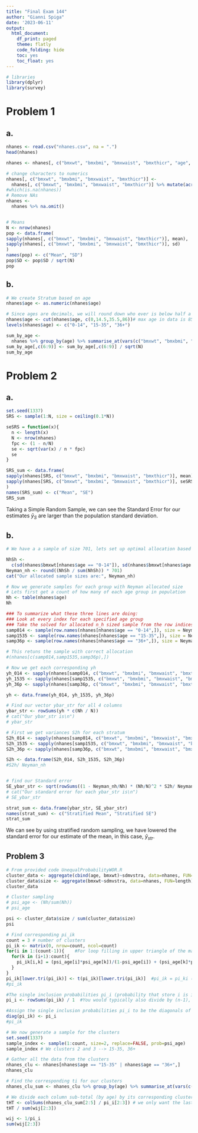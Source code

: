 ```yaml
---
title: "Final Exam 144"
author: "Gianni Spiga"
date: '2023-06-11'
output:
  html_document:
    df_print: paged
    theme: flatly
    code_folding: hide
    toc: yes
    toc_float: yes
---
```


```r
# libraries
library(dplyr)
library(survey)
```

# Problem 1

## a.

```r
nhanes <- read.csv("nhanes.csv", na = ".")
head(nhanes)

nhanes <- nhanes[, c("bmxwt", "bmxbmi", "bmxwaist", "bmxthicr", "age", "sdmvstra")]

# change characters to numerics
nhanes[, c("bmxwt", "bmxbmi", "bmxwaist", "bmxthicr")] <-
  nhanes[, c("bmxwt", "bmxbmi", "bmxwaist", "bmxthicr")] %>% mutate(across(where(is.character), as.numeric))
#which(is.na(nhanes))
# Remove NAs
nhanes <-
  nhanes %>% na.omit()


# Means
N <- nrow(nhanes)
pop <- data.frame(
sapply(nhanes[, c("bmxwt", "bmxbmi", "bmxwaist", "bmxthicr")], mean),
sapply(nhanes[, c("bmxwt", "bmxbmi", "bmxwaist", "bmxthicr")], sd)
)
names(pop) <- c("Mean", "SD")
pop$SD <- pop$SD / sqrt(N)
pop
```

## b.

```r
# We create Stratum based on age
nhanes$age <- as.numeric(nhanes$age)

# Since ages are decimals, we will round down who ever is below half a year in their current age
nhanes$age <- cut(nhanes$age, c(0,14.5,35.5,86))# max age in data is 85.08333
levels(nhanes$age) <- c("0-14", "15-35", "36+")
```

```r
sum_by_age <-
  nhanes %>% group_by(age) %>% summarise_at(vars(c("bmxwt", "bmxbmi", "bmxwaist", "bmxthicr")), list(mean = mean, sd = sd))
sum_by_age[,c(6:9)] <- sum_by_age[,c(6:9)] / sqrt(N)
sum_by_age
```

# Problem 2

## a.

```r
set.seed(1337)
SRS <- sample(1:N, size = ceiling(0.1*N))

seSRS = function(x){
  n <- length(x)
  N <- nrow(nhanes)
  fpc <- (1 - n/N)
  se <- sqrt(var(x) / n * fpc)
  se
}

SRS_sum <- data.frame(
sapply(nhanes[SRS, c("bmxwt", "bmxbmi", "bmxwaist", "bmxthicr")], mean),
sapply(nhanes[SRS, c("bmxwt", "bmxbmi", "bmxwaist", "bmxthicr")], seSRS)
)
names(SRS_sum) <- c("Mean", "SE")
SRS_sum
```

Taking a Simple Random Sample, we can see the Standard Error for our estimates $\bar{y}_S$ are larger than the population standard deviation. 

## b.

```r
# We have a a sample of size 701, lets set up optimal allocation based on weight, with contstant cost (which is just Neyman allocation)

NhSh <-
  c(sd(nhanes$bmxwt[nhanes$age == "0-14"]), sd(nhanes$bmxwt[nhanes$age == "15-35"]) , sd(nhanes$bmxwt[nhanes$age == "36+"]))
Neyman_nh <- round((NhSh / sum(NhSh)) * 701)
cat("Our allocated sample sizes are:", Neyman_nh)

# Now we generate samples for each group with Neyman allocated size
# Lets first get a count of how many of each age group in population
Nh <- table(nhanes$age)
Nh

### To summarize what these three lines are doing:
### Look at every index for each specified age group
### Take the solved for allocated n_h sized sample from the row indices
samp014 <- sample(row.names(nhanes[nhanes$age == "0-14",]), size = Neyman_nh[1])
samp1535 <- sample(row.names(nhanes[nhanes$age == "15-35",]), size = Neyman_nh[2])
samp36p <- sample(row.names(nhanes[nhanes$age == "36+",]), size = Neyman_nh[3])

# This retuns the sample with correct allocation
#(nhanes[c(samp014,samp1535,samp36p),])

# Now we get each corresponding yh
yh_014 <- sapply(nhanes[samp014, c("bmxwt", "bmxbmi", "bmxwaist", "bmxthicr")], mean)
yh_1535 <- sapply(nhanes[samp1535, c("bmxwt", "bmxbmi", "bmxwaist", "bmxthicr")], mean)
yh_36p <- sapply(nhanes[samp36p, c("bmxwt", "bmxbmi", "bmxwaist", "bmxthicr")], mean)

yh <- data.frame(yh_014, yh_1535, yh_36p)

# Find our vector ybar_str for all 4 columns
ybar_str <- rowSums(yh * c(Nh / N))
# cat("Our ybar_str is\n")
# ybar_str

# First we get variances S2h for each stratum
S2h_014 <- sapply(nhanes[samp014, c("bmxwt", "bmxbmi", "bmxwaist", "bmxthicr")], var)
S2h_1535 <- sapply(nhanes[samp1535, c("bmxwt", "bmxbmi", "bmxwaist", "bmxthicr")], var)
S2h_36p <- sapply(nhanes[samp36p, c("bmxwt", "bmxbmi", "bmxwaist", "bmxthicr")], var)

S2h <- data.frame(S2h_014, S2h_1535, S2h_36p)
#S2h/ Neyman_nh


# find our Standard error
SE_ybar_str <- sqrt(rowSums((1 - Neyman_nh/Nh) * (Nh/N)^2 * S2h/ Neyman_nh))
# cat("Our standard error for each ybar_str is\n")
# SE_ybar_str

strat_sum <- data.frame(ybar_str, SE_ybar_str)
names(strat_sum) <- c("Stratified Mean", "Stratified SE")
strat_sum
```

We can see by using stratified random sampling, we have lowered the standard error for our estimate of the mean, in this case, $\bar{y}_{str}$.

## Problem 3 

```r
# From provided code UnequalProbabilityWOR.R
cluster_data <- aggregate(cbind(age, bmxwt)~sdmvstra, data=nhanes, FUN=sum)   #This line of code is not designed to work unless you have the nhanes data loaded
cluster_data$size <- aggregate(bmxwt~sdmvstra, data=nhanes, FUN=length)[,2] 
cluster_data

# Cluster sampling
# psi_age <- (Nh/sum(Nh))
# psi_age

psi <- cluster_data$size / sum(cluster_data$size)
psi

# Find corresponding pi_ik
count = 3 # number of clusters
pi_ik <- matrix(0, nrow=count, ncol=count)
for(i in 1:(count-1)){    #For loop filling in upper triangle of the matrix
  for(k in (i+1):count){
    pi_ik[i,k] = (psi_age[i]*psi_age[k])/(1-psi_age[i]) + (psi_age[k]*psi_age[i])/(1-psi_age[k])
  }
}
pi_ik[lower.tri(pi_ik)] <- t(pi_ik)[lower.tri(pi_ik)]  #pi_ik = pi_ki (matrix is symmetric)
#pi_ik

#The single inclusion probabilities pi_i (probability that store i is included in the sample can be computed from the pi_ik's)
pi_i <- rowSums(pi_ik) / 1  #You would typically also divide by (n-1), in this case n-1=1

#Assign the single inclusion probabilities pi_i to be the diagonals of the pi_ik matrix:
diag(pi_ik) <- pi_i
#pi_ik

# We now generate a sample for the clusters
set.seed(1337)
sample_index <- sample(1:count, size=2, replace=FALSE, prob=psi_age)
sample_index # We clusters 2 and 3 --> 15-35, 36+

# Gather all the data from the clusters
nhanes_clu <- nhanes[nhanes$age == "15-35" | nhanes$age == "36+",]
nhanes_clu

# Find the corresponding ti for our clusters
nhanes_clu_sum <- nhanes_clu %>% group_by(age) %>% summarise_at(vars(c("bmxwt", "bmxbmi", "bmxwaist", "bmxthicr")), list(ti = sum))

# We divide each column sub-total (by age) by its corresponding cluster value pi
tHT <- colSums(nhanes_clu_sum[2:5] / pi_i[2:3]) # we only want the last two values of pi_i since we are looking at clusters 2 and 3
tHT / sum(wij[2:3])

wij <- 1/pi_i
sum(wij[2:3])
```

